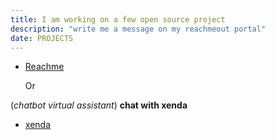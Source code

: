 ```yaml
---
title: I am working on a few open source project
description: "write me a message on my reachmeout portal"
date: PROJECTS 
---
```



- [Reachme](https://reachmee.netlify.app/)
   
   Or
 
(_chatbot virtual  assistant_) **chat with xenda**
- [xenda](https://research.typeform.com/c/pDcfTsnt)

<script>
  window.watsonAssistantChatOptions = {
    integrationID: "ef5d7f3c-aa92-43c7-b883-d711f548ac09", // The ID of this integration.
    region: "eu-gb", // The region your integration is hosted in.
    serviceInstanceID: "bd613854-f002-4b15-a566-79c13adec2ca", // The ID of your service instance.
    onLoad: function(instance) { instance.render(); }
  };
  setTimeout(function(){
    const t=document.createElement('script');
    t.src="https://web-chat.global.assistant.watson.appdomain.cloud/versions/" + (window.watsonAssistantChatOptions.clientVersion || 'latest') + "/WatsonAssistantChatEntry.js";
    document.head.appendChild(t);
  });
</script>
